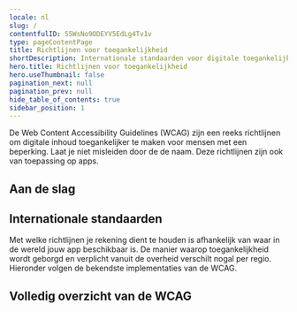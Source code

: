 ```yaml
---
locale: nl
slug: /
contentfulID: 55WsNo9ODEYV5EdLg4Tv1v
type: pageContentPage
title: Richtlijnen voor toegankelijkheid
shortDescription: Internationale standaarden voor digitale toegankelijkheid volgen grotendeels de Web Content Accessibility Guidelines.
hero.title: Richtlijnen voor toegankelijkheid
hero.useThumbnail: false
pagination_next: null
pagination_prev: null
hide_table_of_contents: true
sidebar_position: 1
---
```


De Web Content Accessibility Guidelines (WCAG) zijn een reeks richtlijnen om digitale inhoud toegankelijker te maken voor mensen met een beperking. Laat je niet misleiden door de de naam. Deze richtlijnen zijn ook van toepassing op apps. 

## Aan de slag

<LinkList title="WCAG Beginners Link List" isHighlighted={true}>
  <LinkListItem url="/nl/richtlijnen/wcag-beginners-gids" title="WCAG beginnersgids" pageTitle="WCAG beginnersgids" shortDescription="Voor het eerst aan de slag met WCAG? Start hier." icon="/img/light/Ontwikkeling.svg" iconAlt="Ontwikkeling"/>
  <LinkListItem url="/nl/richtlijnen/beginnersgids-toegankelijkheid-testen" title="Beginnersgids toegankelijkheid testen" pageTitle="Beginnersgids toegankelijkheid testen" shortDescription="Hoe test je zelf of je app toegankelijk is?" icon="/img/light/features.svg" iconAlt="Features icon"/>
  <LinkListItem url="/nl/handboek" title="Handboek app toegankelijkheid" pageTitle="Handboek app toegankelijkheid" shortDescription="Ons handboek is ontworpen om jou op eenvoudige wijze de basisprincipes van app toegankelijkheid te leren." icon="/img/light/handbook.svg" iconAlt="Handboek icoontje"/>
</LinkList>

## Internationale standaarden

Met welke richtlijnen je rekening dient te houden is afhankelijk van waar in de wereld jouw app beschikbaar is. De manier waarop toegankelijkheid wordt geborgd en verplicht vanuit de overheid verschilt nogal per regio. Hieronder volgen de bekendste implementaties van de WCAG. 

<LinkList title="List of international standards" isHighlighted={true}>
  <LinkListItem url="/nl/richtlijnen/en-301-549" title="EN 301 549 overzicht" pageTitle="EN 301 549" shortDescription="EN 301 549 is de Europese norm die eisen beschrijft waaraan apps moeten voldoen om toegankelijk te zijn." icon="/img/light/eu-flag.svg" iconAlt="De vlag van de Europese Unie"/>
  <LinkListItem url="/nl/richtlijnen/section-508" title="Section 508 overzicht" pageTitle="Section 508" shortDescription="Sectie 508 vereist dat federale agentschappen van de Verenigde Staten hun apps voor iedereen toegankelijk maken." icon="/img/light/us-flag.svg" iconAlt="De vlag van de Verenigde Staten van Amerika"/>
</LinkList>

## Volledig overzicht van de WCAG

<LinkList title="List of guidelines" isHighlighted={true}>
  <LinkListItem url="/nl/richtlijnen/wcag" title="WCAG overzicht" pageTitle="Web Content Accessibility Guidelines (WCAG)" shortDescription="De Web Content Accessibility Guidelines (WCAG) bevatten een groot aantal aanbevelingen om apps toegankelijker te maken. " icon="/img/light/w3c.svg" iconAlt="W3C logo (light)"/>
  <LinkListItem url="/nl/richtlijnen/appt-em" title="Appt Evaluatiemethode (Appt-EM)" pageTitle="Appt Evaluatiemethode (Appt-EM)" shortDescription="De Appt Evaluatiemethode (Appt-EM) kan gebruikt worden om de toegankelijkheid van apps op een uniforme en reproduceerbare manier vast te stellen." icon="/img/light/Diensten.svg" iconAlt="Diensten"/>
</LinkList>